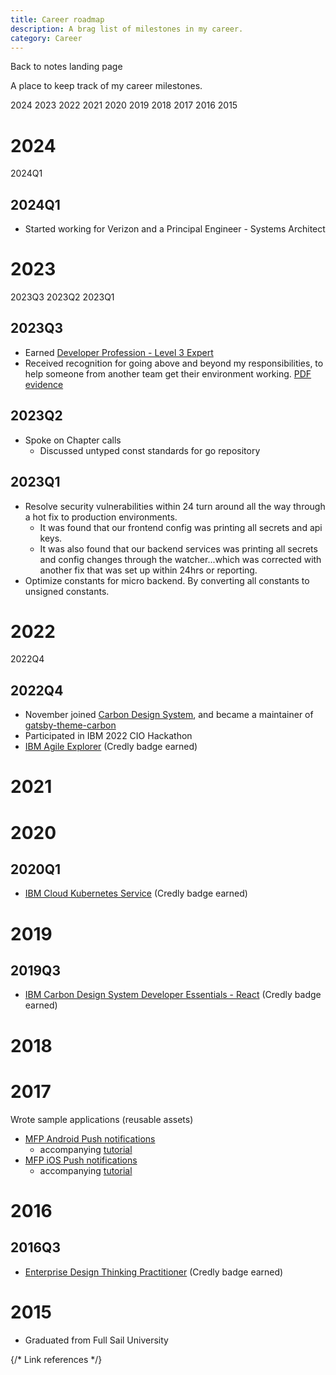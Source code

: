 ```yaml
---
title: Career roadmap
description: A brag list of milestones in my career.
category: Career
---
```



Back to notes <Link to="/notes">landing page</Link>

<NotesNav />

<PageDescription>

A place to keep track of my career milestones.

</PageDescription>

<AnchorLinks>
  <AnchorLink>2024</AnchorLink>
  <AnchorLink>2023</AnchorLink>
  <AnchorLink>2022</AnchorLink>
  <AnchorLink>2021</AnchorLink>
  <AnchorLink>2020</AnchorLink>
  <AnchorLink>2019</AnchorLink>
  <AnchorLink>2018</AnchorLink>
  <AnchorLink>2017</AnchorLink>
  <AnchorLink>2016</AnchorLink>
  <AnchorLink>2015</AnchorLink>
</AnchorLinks>

# 2024

<AnchorLinks small>
  <AnchorLink>2024Q1</AnchorLink>
</AnchorLinks>

## 2024Q1

- Started working for Verizon and a Principal Engineer - Systems Architect

# 2023

<AnchorLinks small>
  <AnchorLink>2023Q3</AnchorLink>
  <AnchorLink>2023Q2</AnchorLink>
  <AnchorLink>2023Q1</AnchorLink>
</AnchorLinks>

## 2023Q3

- Earned [Developer Profession - Level 3 Expert](https://www.credly.com/badges/01f77238-4e0d-406b-a2e1-b94ab3d27ef3/public_url)
- Received recognition for going above and beyond my responsibilities, to help someone from another team get their environment working. [PDF evidence](./images/2023/IBMRecognition-20230925.pdf)

## 2023Q2

- Spoke on Chapter calls
  - Discussed untyped const standards for go repository

## 2023Q1

- Resolve security vulnerabilities within 24 turn around all the way through a hot fix to production environments.
  - It was found that our frontend config was printing all secrets and api keys.
  - It was also found that our backend services was printing all secrets and config changes through the watcher...which was corrected with another fix that was set up within 24hrs or reporting.
- Optimize constants for micro backend. By converting all constants to unsigned constants.

# 2022

<AnchorLinks small>
  <AnchorLink>2022Q4</AnchorLink>
</AnchorLinks>

## 2022Q4

- November joined [Carbon Design System][carbon-design-system], and became a maintainer of [gatsby-theme-carbon][gatsby-theme-carbon]
- Participated in IBM 2022 CIO Hackathon
- [IBM Agile Explorer](https://www.credly.com/badges/84c7f84c-eb57-489a-93ce-f0701008b7e3/public_url) (Credly badge earned)

# 2021

# 2020

## 2020Q1

- [IBM Cloud Kubernetes Service](https://www.credly.com/badges/836c8f8f-fdd6-41aa-a310-ca38c0a6e54e/public_url) (Credly badge earned)

# 2019

## 2019Q3

- [IBM Carbon Design System Developer Essentials - React](https://www.credly.com/badges/de8ea4d0-1d49-4084-bc16-3b0a5366d354/public_url) (Credly badge earned)

# 2018

# 2017

Wrote sample applications (reusable assets)

- [MFP Android Push notifications](https://github.ibm.com/MFPSamples/PushNotificationsAndroid)
  - accompanying [tutorial](https://mobilefirstplatform.ibmcloud.com/tutorials/en/foundation/8.0/notifications/)
- [MFP iOS Push notifications](https://github.ibm.com/MFPSamples/PushNotificationsSwift)
  - accompanying [tutorial](https://mobilefirstplatform.ibmcloud.com/tutorials/en/foundation/8.0/notifications/)

# 2016

## 2016Q3

- [Enterprise Design Thinking Practitioner](https://www.credly.com/badges/36ddd342-c057-4624-9738-504cd982d585/public_url) (Credly badge earned)

# 2015

- Graduated from Full Sail University

{/* Link references */}

[carbon-design-system]: https://github.com/carbon-design-system
[gatsby-theme-carbon]: https://github.com/carbon-design-system/gatsby-theme-carbon
